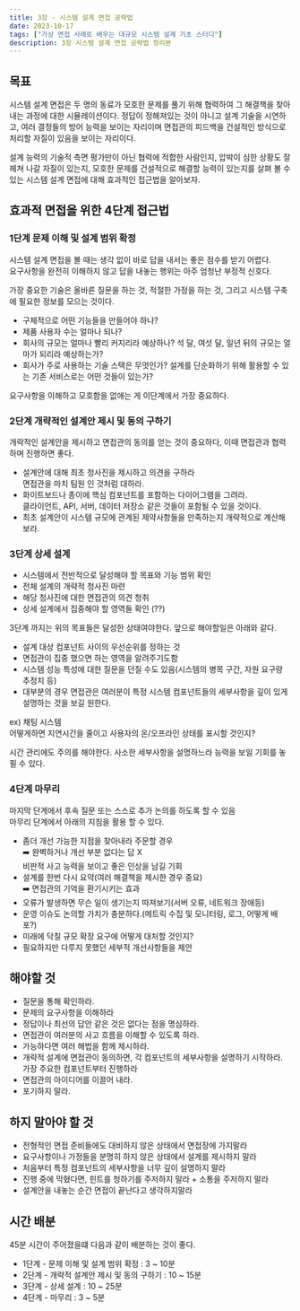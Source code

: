 ```yaml
---
title: 3장 - 시스템 설계 면접 공략법
date: 2023-10-17
tags: ["가상 면접 사례로 배우는 대규모 시스템 설계 기초 스터디"]
description: 3장 시스템 설계 면접 공략법 정리본
---
```


## 목표

시스템 설계 면접은 두 명의 동료가 모호한 문제를 풀기 위해 협력하여 그 해결책을 찾아내는 과정에 대한 시뮬레이션이다.
정답이 정해져있는 것이 아니고 설계 기술을 시연하고, 여러 결정들의 방어 능력을 보이는 자리이며 면접관의 피드백을 건설적인 방식으로 처리할 자질이 있음을 보이는 자리이다.

설계 능력의 기술적 측면 평가만이 아닌 협력에 적합한 사람인지, 압박이 심한 상황도 잘 헤쳐 나갈 자질이 있는지, 모호한 문제를 건설적으로 해결할 능력이 있는지를 살펴 볼 수있는 시스템 설계 면접에 대해 효과적인 접근법을 알아보자.

## 효과적 면접을 위한 4단계 접근법

### 1단계 문제 이해 및 설계 범위 확정

시스템 설계 면접을 볼 때는 생각 없이 바로 답을 내서는 좋은 점수를 받기 어렵다.  
요구사항을 완전히 이해하지 않고 답을 내놓는 행위는 아주 엄청난 부정적 신호다.

가장 중요한 기술은 올바른 질문을 하는 것, 적절한 가정을 하는 것, 그리고 시스템 구축에 필요한 정보를 모으는 것이다.

- 구체적으로 어떤 기능들을 만들어야 하나?
- 제품 사용자 수는 얼마나 되나?
- 회사의 규모는 얼마나 빨리 커지리라 예상하나? 석 달, 여섯 달, 일년 뒤의 규모는 얼마가 되리라 예상하는가?
- 회사가 주로 사용하는 기술 스택은 무엇인가? 설계를 단순화하기 위해 활용할 수 있는 기존 서비스로는 어떤 것들이 있는가?

요구사항을 이해하고 모호함을 없애는 게 이단계에서 가장 중요하다.

### 2단계 개략적인 설계안 제시 및 동의 구하기

개략적인 설계안을 제시하고 면접관의 동의를 얻는 것이 중요하다, 이때 면접관과 협력하며 진행하면 좋다.

- 설계안에 대해 최초 청사진을 제시하고 의견을 구하라  
  면접관을 마치 팀원 인 것처럼 대하라.
- 화이트보드나 종이에 핵심 컴포넌트를 포함하는 다이어그램을 그려라.  
  클라이언트, API, 서버, 데이터 저장소 같은 것들이 포함될 수 있을 것이다.
- 최초 설계안이 시스템 규모에 관계된 제약사항들을 만족하는지 개략적으로 계산해 보라.

### 3단계 상세 설계

- 시스템에서 전반적으로 달성해야 할 목표와 기능 범위 확인
- 전체 설계의 개략적 청사진 마련
- 해당 청사진에 대한 면접관의 의견 청취
- 상세 설계에서 집중해야 할 영역들 확인 (??)

3단계 까지는 위의 목표들은 달성한 상태여야한다.
앞으로 해야할일은 아래와 같다.

- 설계 대상 컴포넌트 사이의 우선순위를 정하는 것
- 면접관이 집중 했으면 하는 영역을 알려주기도함
- 시스템 성능 특성에 대한 질문을 던질 수도 있음(시스템의 병목 구간, 자원 요구량 추정치 등)
- 대부분의 경우 면접관은 여러분이 특정 시스템 컴포넌트들의 세부사항을 깊이 있게 설명하는 것을 보길 원한다.

ex) 채팅 시스템  
어떻게하면 지연시간을 줄이고 사용자의 온/오프라인 상태를 표시할 것인지?

시간 관리에도 주의를 해야한다. 사소한 세부사항을 설명하느라 능력을 보일 기회를 놓필 수 있다.

### 4단계 마무리

마지막 단계에서 후속 질문 또는 스스로 추가 논의를 하도록 할 수 있음  
마무리 단계에서 아래의 지침을 활용 할 수 있다.

- 좀더 개선 가능한 지점을 찾아내라 주문할 경우  
  ➡️ 완벽하거나 개선 부분 없다는 답 X  
   비판적 사고 능력을 보이고 좋은 인상을 남길 기회
- 설계를 한번 다시 요약(여러 해결책을 제시한 경우 중요)  
  ➡️ 면접관의 기억을 환기시키는 효과
- 오류가 발생하면 무슨 일이 생기는지 따져보기(서버 오류, 네트워크 장애등)
- 운영 이슈도 논의할 가치가 충분하다.(메트릭 수집 및 모니터링, 로그, 어떻게 배포?)
- 미래에 닥칠 규모 확장 요구에 어떻게 대처할 것인지?
- 필요하지만 다루지 못했던 세부적 개선사항들을 제안

## 해야할 것

- 질문을 통해 확인하라.
- 문제의 요구사항을 이해하라
- 정답이나 최선의 답안 같은 것은 없다는 점을 명심하라.
- 면접관이 여러분의 사고 흐름을 이해할 수 있도록 하라.
- 가능하다면 여러 해법을 함께 제시하라.
- 개략적 설계에 면접관이 동의하면, 각 컴포넌트의 세부사항을 설명하기 시작하라. 가장 주요한 컴포넌트부터 진행하라
- 면접관의 아이디어를 이끌어 내라.
- 포기하지 말라.

## 하지 말아야 할 것

- 전형적인 면접 준비들에도 대비하지 않은 상태에서 면접장에 가지말라
- 요구사항이나 가정들을 분명히 하지 않은 상태에서 설계를 제시하지 말라
- 처음부터 특정 컴포넌트의 세부사항을 너무 깊이 설명하지 말라
- 진행 중에 막혔다면, 힌트를 청하기를 주저하지 말라 + 소통을 주저하지 말라
- 설계안을 내놓는 순간 면접이 끝난다고 생각하지말라

## 시간 배분

45분 시간이 주어졌을떄 다음과 같이 배분하는 것이 좋다.

- 1단계 - 문제 이해 및 설계 범위 확정 : 3 ~ 10분
- 2단계 - 개략적 설계안 제시 및 동의 구하기 : 10 ~ 15분
- 3단계 - 상세 설계 : 10 ~ 25분
- 4단계 - 마무리 : 3 ~ 5분
